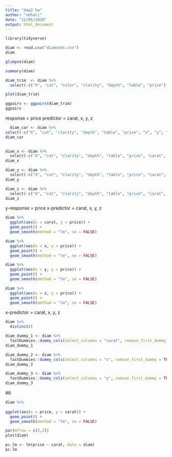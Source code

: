 ```yaml
---
title: "day2 hw"
author: "nehali"
date: "12/05/2020"
output: html_document
---
```


```r
library(tidyverse)
```

```r
diam <- read.csv("diamonds.csv")
diam
```

```r
glimpse(diam)
```

```r
summary(diam)
```

```r
diam_trim  <- diam %>%
  select(-c("X", "cut", "color", "clarity", "depth", "table", "price"))
```

```r
plot(diam_trim)
```

```r
ggpairs <- ggpairs(diam_trim)
ggpairs
```



response = price
predictor = carat, x, y, z

```r
  diam_car <- diam %>%
select(-c("X", "cut", "clarity", "depth", "table", "price", "x", "y", "z", "color"))
diam_car
  
```

```r
diam_x <- diam %>%
  select(-c("X", "cut", "clarity", "depth", "table", "price", "carat", "y", "z", "color"))
diam_x
```

```r
diam_y <- diam %>%
  select(-c("X", "cut", "clarity", "depth", "table", "price", "carat", "x", "z", "color"))
diam_y
```
```r
diam_z <- diam %>%
  select(-c("X", "cut", "clarity", "depth", "table", "price", "carat", "x", "y", "color"))
diam_z
```



y-response = price
x-predictor = carat, x, y, z

```r
diam %>%
  ggplot(aes(x = carat, y = price)) +
  geom_point() +
  geom_smooth(method = "lm", se = FALSE)
```

```r
diam %>%
  ggplot(aes(x = x, y = price)) +
  geom_point() +
  geom_smooth(method = "lm", se = FALSE)
```

```r
diam %>%
  ggplot(aes(x = y, y = price)) +
  geom_point() +
  geom_smooth(method = "lm", se = FALSE)
```

```r
diam %>%
  ggplot(aes(x = z, y = price)) +
  geom_point() +
  geom_smooth(method = "lm", se = FALSE)
```




x-predictor = carat, x, y, z

```r
diam %>%
  distinct()
```

```r
diam_dummy_1 <- diam %>%
  fastDummies::dummy_cols(select_columns = "carat", remove_first_dummy = TRUE)
diam_dummy_1
```

```r
diam_dummy_2 <- diam %>%
  fastDummies::dummy_cols(select_columns = "x", remove_first_dummy = TRUE)
diam_dummy_2
```

```r
diam_dummy_3 <- diam %>%
  fastDummies::dummy_cols(select_columns = "y", remove_first_dummy = TRUE)
diam_dummy_3
```

#6

```r
diam %>%
  
ggplot(aes(x = price, y = carat)) +
  geom_point() +
  geom_smooth(method = "lm", se = FALSE)
```
```r
par(mfrow = c(2,2))
plot(diam)
```

```r
pc.lm <- lm(price ~ carat, data = diam)
pc.lm
```

```r

```

